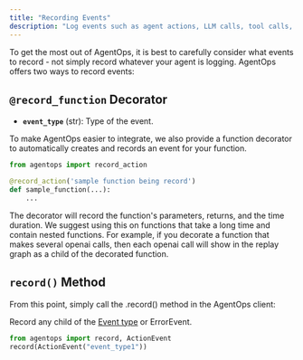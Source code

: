 ```yaml
---
title: "Recording Events"
description: "Log events such as agent actions, LLM calls, tool calls, and errors. _See [Event Class](./events)_."
---
```


To get the most out of AgentOps, it is best to carefully consider what events to record -
not simply record whatever your agent is logging. AgentOps offers two ways to record events:

## `@record_function` Decorator

- **`event_type`** (str): Type of the event.

To make AgentOps easier to integrate, we also provide a function decorator to automatically creates
and records an event for your function.

```python python
from agentops import record_action

@record_action('sample function being record')
def sample_function(...):
    ...
```

The decorator will record the function's parameters, returns, and the time duration. We suggest using this on functions that take a long time and contain nested functions. For example, if you decorate a function that makes several openai calls, then each openai call will show in the replay graph as a child of the decorated function.

## `record()` Method

From this point, simply call the .record() method in the AgentOps client:

Record any child of the [Event type](/v1/concepts/events) or ErrorEvent.

```python python
from agentops import record, ActionEvent
record(ActionEvent("event_type1"))
```

<script type="module" src="/scripts/github_stars.js"></script>
<script type="module" src="/scripts/link_to_api_button.js"></script>
<script type="module" src="/scripts/scroll-img-fadein-animation.js"></script>
<script type="module" src="/scripts/button_heartbeat_animation.js"></script>
<script type="module" src="/scripts/adjust_api_dynamically.js"></script>
